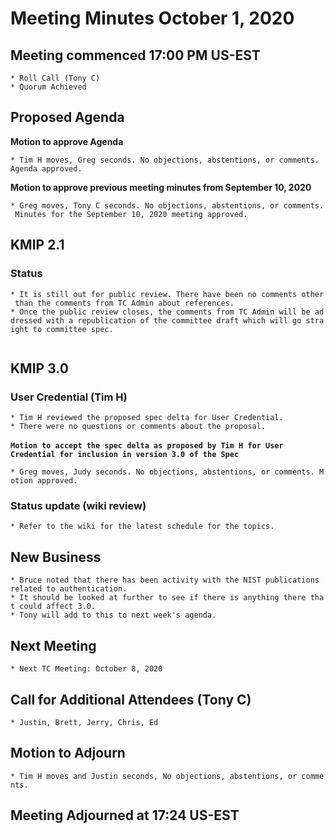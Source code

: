 = Meeting Minutes October 1, 2020 =
== Meeting commenced 17:00 PM US-EST ==
 * Roll Call (Tony C)
 * Quorum Achieved

== Proposed Agenda ==

'''Motion to approve Agenda''' 

 * Tim H moves, Greg seconds. No objections, abstentions, or comments. Agenda approved.

'''Motion to approve previous meeting minutes from September 10, 2020'''

 * Greg moves, Tony C seconds. No objections, abstentions, or comments. Minutes for the September 10, 2020 meeting approved.

== KMIP 2.1 ==
=== Status ===
 * It is still out for public review. There have been no comments other than the comments from TC Admin about references.
 * Once the public review closes, the comments from TC Admin will be addressed with a republication of the committee draft which will go straight to committee spec.
  
== KMIP 3.0 ==
=== User Credential (Tim H) ===
 * Tim H reviewed the proposed spec delta for User Credential.
 * There were no questions or comments about the proposal. 
 
 '''Motion to accept the spec delta as proposed by Tim H for User Credential for inclusion in version 3.0 of the Spec'''

 * Greg moves, Judy seconds. No objections, abstentions, or comments. Motion approved.
 
=== Status update (wiki review) ===
 * Refer to the wiki for the latest schedule for the topics.
 
== New Business ==
 * Bruce noted that there has been activity with the NIST publications related to authentication. 
 * It should be looked at further to see if there is anything there that could affect 3.0.
 * Tony will add to this to next week's agenda.
 
== Next Meeting ==
 * Next TC Meeting: October 8, 2020

== Call for Additional Attendees (Tony C) ==
 * Justin, Brett, Jerry, Chris, Ed

== Motion to Adjourn ==
 * Tim H moves and Justin seconds, No objections, abstentions, or comments.

== Meeting Adjourned at 17:24 US-EST ==
